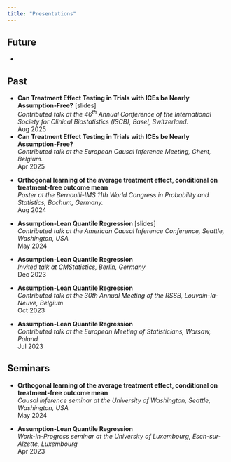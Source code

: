 ```yaml
---
title: "Presentations"
---
```


## Future

-   

## Past

-   **Can Treatment Effect Testing in Trials with ICEs be Nearly Assumption-Free?** \[[slides](ISCB25_GB.pdf){target="blank" style="text-decoration: none"}\]\
    *Contributed talk at the [46^th^ Annual Conference of the International Society for Clinical Biostatistics (ISCB)](https://iscb2025.info/){target="blank" style="text-decoration: none"}, Basel, Switzerland.\
    *Aug 2025
-   **Can Treatment Effect Testing in Trials with ICEs be Nearly Assumption-Free?**\
    *Contributed talk at the [European Causal Inference Meeting](https://www.eurocim.org/){target="blank" style="text-decoration: none"}, Ghent, Belgium.\
    *Apr 2025

<!-- -->

-   **Orthogonal learning of the average treatment effect, conditional on treatment-free outcome mean**\
    *Poster at the [Bernoulli-IMS 11th World Congress in Probability and Statistics](https://www.bernoulli-ims-worldcongress2024.org/){target="blank" style="text-decoration: none"}, Bochum, Germany.\
    *Aug 2024

-   **Assumption-Lean Quantile Regression** \[[slides](ACIC24_GB_ho.pdf){target="blank" style="text-decoration: none"}\]**\
    ***Contributed talk at the [American Causal Inference Conference](https://sci-info.org/annual-meeting/){target="blank" style="text-decoration: none"}, Seattle, Washington, USA\
    *May 2024

-   **Assumption-Lean Quantile Regression\
    ***Invited talk at [CMStatistics](https://www.cmstatistics.org/CMStatistics2023/){target="blank" style="text-decoration: none"}, Berlin, Germany\
    *Dec 2023

-   **Assumption-Lean Quantile Regression\
    ***Contributed talk at the [30th Annual Meeting of the RSSB](https://uclouvain.be/en/research-institutes/lidam/isba/rssb2023.html){target="blank" style="text-decoration: none"}, Louvain-la-Neuve, Belgium\
    *Oct 2023

-   **Assumption-Lean Quantile Regression\
    ***Contributed talk at the [European Meeting of Statisticians](https://ems2023.org/){target="blank" style="text-decoration: none"}, Warsaw, Poland\
    *Jul 2023

## Seminars

-   **Orthogonal learning of the average treatment effect, conditional on treatment-free outcome mean**\
    *Causal inference seminar at the University of Washington, Seattle, Washington, USA\
    *May 2024

-   **Assumption-Lean Quantile Regression\
    ***Work-in-Progress seminar at the University of Luxembourg, Esch-sur-Alzette, Luxembourg\
    *Apr 2023
